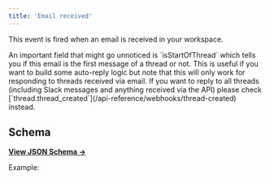 ```yaml
---
title: 'Email received'
---
```


This event is fired when an email is received in your workspace.

<Warning>
  An important field that might go unnoticed is `isStartOfThread` which tells you if this email is
  the first message of a thread or not. This is useful if you want to build some auto-reply logic
  but note that this will only work for responding to threads received via email. If you want to
  reply to all threads (including Slack messages and anything received via the API) please check
  [`thread.thread_created`](/api-reference/webhooks/thread-created) instead.
</Warning>

## Schema

[**View JSON Schema →**](https://json-schema.app/view/%23%2Fdefinitions%2FcustomerCreatedPayload?url=https%3A%2F%2Fcore-api.uk.plain.com%2Fwebhooks%2Fschema.json)

Example:

<Snippet file="webhooks/thread-email-received.mdx" />
